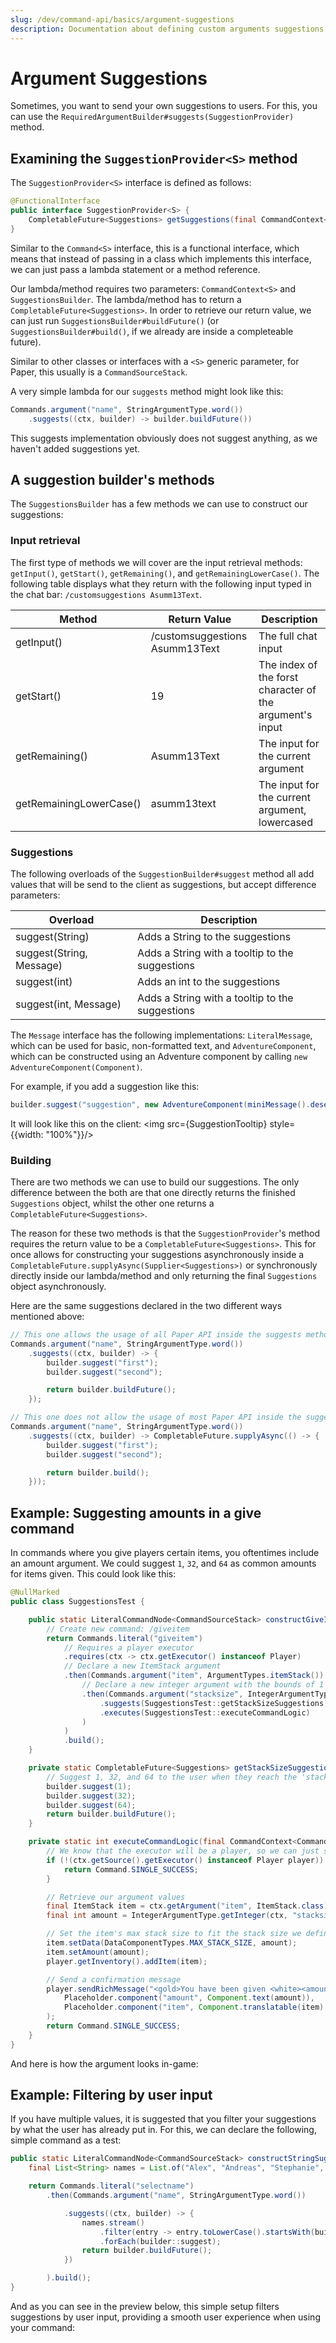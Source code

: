 ```yaml
---
slug: /dev/command-api/basics/argument-suggestions
description: Documentation about defining custom arguments suggestions.
---
```



# Argument Suggestions
Sometimes, you want to send your own suggestions to users. For this, you can use the `RequiredArgumentBuilder#suggests(SuggestionProvider)` method.

## Examining the `SuggestionProvider<S>` method
The `SuggestionProvider<S>` interface is defined as follows:

```java title="SuggestionProvider.java"
@FunctionalInterface
public interface SuggestionProvider<S> {
    CompletableFuture<Suggestions> getSuggestions(final CommandContext<S> context, final SuggestionsBuilder builder) throws CommandSyntaxException;
}
```

Similar to the `Command<S>` interface, this is a functional interface, which means that instead of passing in a class which implements this interface,
we can just pass a lambda statement or a method reference.

Our lambda/method requires two parameters: `CommandContext<S>` and `SuggestionsBuilder`. The lambda/method has to return a `CompletableFuture<Suggestions>`.
In order to retrieve our return value, we can just run `SuggestionsBuilder#buildFuture()` (or `SuggestionsBuilder#build()`, if we already are inside a completeable
future).

Similar to other classes or interfaces with a `<S>` generic parameter, for Paper, this usually is a `CommandSourceStack`.

A very simple lambda for our `suggests` method might look like this:
```java
Commands.argument("name", StringArgumentType.word())
    .suggests((ctx, builder) -> builder.buildFuture())
```

This suggests implementation obviously does not suggest anything, as we haven't added suggestions yet.

## A suggestion builder's methods
The `SuggestionsBuilder` has a few methods we can use to construct our suggestions:

### Input retrieval
The first type of methods we will cover are the input retrieval methods: `getInput()`, `getStart()`, `getRemaining()`, and `getRemainingLowerCase()`.
The following table displays what they return with the following input typed in the chat bar: `/customsuggestions Asumm13Text`.

|           Method           |          Return Value          |                        Description                        |
|----------------------------|--------------------------------|-----------------------------------------------------------|
| getInput()                 | /customsuggestions Asumm13Text | The full chat input                                       |
| getStart()                 | 19                             | The index of the forst character of the argument's input  |
| getRemaining()             | Asumm13Text                    | The input for the current argument                        |
| getRemainingLowerCase()    | asumm13text                    | The input for the current argument, lowercased            |

### Suggestions
The following overloads of the `SuggestionBuilder#suggest` method all add values that will be send to the client as suggestions, but accept
difference parameters:

|          Overload        |                   Description                   |
|--------------------------|-------------------------------------------------|
| suggest(String)          | Adds a String to the suggestions                |
| suggest(String, Message) | Adds a String with a tooltip to the suggestions |
| suggest(int)             | Adds an int to the suggestions                  |
| suggest(int, Message)    | Adds a String with a tooltip to the suggestions |

The `Message` interface has the following implementations: `LiteralMessage`, which can be used for basic, non-formatted text, and `AdventureComponent`, which can be
constructed using an Adventure component by calling `new AdventureComponent(Component)`.

For example, if you add a suggestion like this:
```java
builder.suggest("suggestion", new AdventureComponent(miniMessage().deserialize("<green>Suggestion tooltip")));
```

It will look like this on the client:
<img src={SuggestionTooltip} style={{width: "100%"}}/>

### Building
There are two methods we can use to build our suggestions. The only difference between the both are that one directly returns the finished `Suggestions` object,
whilst the other one returns a `CompletableFuture<Suggestions>`.

The reason for these two methods is that the `SuggestionProvider`'s method requires the return value to be a `CompletableFuture<Suggestions>`. This for once
allows for constructing your suggestions asynchronously inside a `CompletableFuture.supplyAsync(Supplier<Suggestions>)` or synchronously directly inside our
lambda/method and only returning the final `Suggestions` object asynchronously.

Here are the same suggestions declared in the two different ways mentioned above:
```java
// This one allows the usage of all Paper API inside the suggests method
Commands.argument("name", StringArgumentType.word())
    .suggests((ctx, builder) -> {
        builder.suggest("first");
        builder.suggest("second");

        return builder.buildFuture();
    });

// This one does not allow the usage of most Paper API inside the suggests method
Commands.argument("name", StringArgumentType.word())
    .suggests((ctx, builder) -> CompletableFuture.supplyAsync(() -> {
        builder.suggest("first");
        builder.suggest("second");

        return builder.build();
    }));
```

## Example: Suggesting amounts in a give command
In commands where you give players certain items, you oftentimes include an amount argument. We could suggest `1`, `32`, and `64` as common amounts for
items given. This could look like this:

```java
@NullMarked
public class SuggestionsTest {

    public static LiteralCommandNode<CommandSourceStack> constructGiveItemCommand() {
        // Create new command: /giveitem
        return Commands.literal("giveitem")
            // Requires a player executor
            .requires(ctx -> ctx.getExecutor() instanceof Player)
            // Declare a new ItemStack argument
            .then(Commands.argument("item", ArgumentTypes.itemStack())
                // Declare a new integer argument with the bounds of 1 to 99
                .then(Commands.argument("stacksize", IntegerArgumentType.integer(1, 99))
                    .suggests(SuggestionsTest::getStackSizeSuggestions)
                    .executes(SuggestionsTest::executeCommandLogic)
                )
            )
            .build();
    }

    private static CompletableFuture<Suggestions> getStackSizeSuggestions(final CommandContext<CommandSourceStack> ctx, final SuggestionsBuilder builder) {
        // Suggest 1, 32, and 64 to the user when they reach the 'stacksize' argument
        builder.suggest(1);
        builder.suggest(32);
        builder.suggest(64);
        return builder.buildFuture();
    }

    private static int executeCommandLogic(final CommandContext<CommandSourceStack> ctx) {
        // We know that the executor will be a player, so we can just silently return
        if (!(ctx.getSource().getExecutor() instanceof Player player)) {
            return Command.SINGLE_SUCCESS;
        }

        // Retrieve our argument values
        final ItemStack item = ctx.getArgument("item", ItemStack.class);
        final int amount = IntegerArgumentType.getInteger(ctx, "stacksize");

        // Set the item's max stack size to fit the stack size we defined, set the amount, and give it to the player
        item.setData(DataComponentTypes.MAX_STACK_SIZE, amount);
        item.setAmount(amount);
        player.getInventory().addItem(item);

        // Send a confirmation message
        player.sendRichMessage("<gold>You have been given <white><amount>x</white> <aqua><item></aqua>",
            Placeholder.component("amount", Component.text(amount)),
            Placeholder.component("item", Component.translatable(item).hoverEvent(item))
        );
        return Command.SINGLE_SUCCESS;
    }
}
```

And here is how the argument looks in-game:
<FullWidthVideo src={GiveItemCommandMp4}/>

## Example: Filtering by user input
If you have multiple values, it is suggested that you filter your suggestions by what the user has already put in. For this, we can declare the following, simple command
as a test:

```java
public static LiteralCommandNode<CommandSourceStack> constructStringSuggestionsCommand() {
    final List<String> names = List.of("Alex", "Andreas", "Stephanie", "Sophie", "Emily");

    return Commands.literal("selectname")
        .then(Commands.argument("name", StringArgumentType.word())

            .suggests((ctx, builder) -> {
                names.stream()
                    .filter(entry -> entry.toLowerCase().startsWith(builder.getRemainingLowerCase()))
                    .forEach(builder::suggest);
                return builder.buildFuture();
            })

        ).build();
}
```

And as you can see in the preview below, this simple setup filters suggestions by user input, providing a smooth user experience when using your command:
<FullWidthVideo src={SelectNameCommandMp4}/>